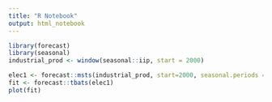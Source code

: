 ```yaml
---
title: "R Notebook"
output: html_notebook
---
```


```r
library(forecast)
library(seasonal)
industrial_prod <- window(seasonal::iip, start = 2000)
```
```r
elec1 <- forecast::msts(industrial_prod, start=2000, seasonal.periods = c(1))
fit <- forecast::tbats(elec1)
plot(fit)
```


